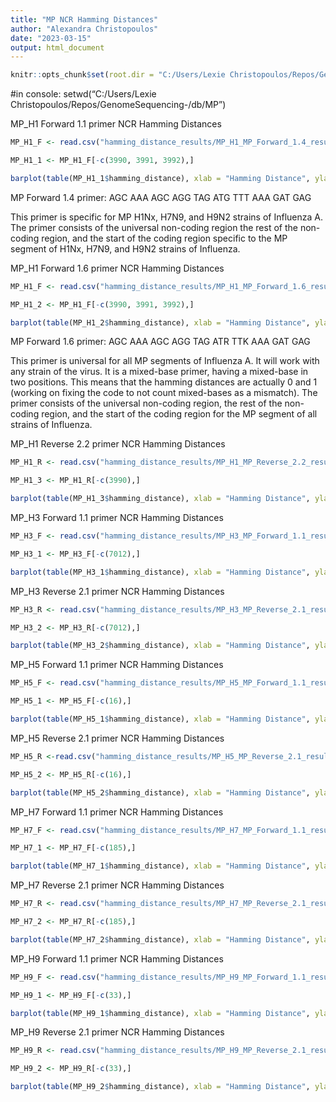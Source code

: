 ```yaml
---
title: "MP NCR Hamming Distances"
author: "Alexandra Christopoulos"
date: "2023-03-15"
output: html_document
---
```


```r
knitr::opts_chunk$set(root.dir = "C:/Users/Lexie Christopoulos/Repos/GenomeSequencing-/db/", echo = TRUE)
```

#in console: setwd("C:/Users/Lexie Christopoulos/Repos/GenomeSequencing-/db/MP")

MP_H1 Forward 1.1 primer NCR Hamming Distances 
```r
MP_H1_F <- read.csv("hamming_distance_results/MP_H1_MP_Forward_1.4_results_NCR.csv")

MP_H1_1 <- MP_H1_F[-c(3990, 3991, 3992),]

barplot(table(MP_H1_1$hamming_distance), xlab = "Hamming Distance", ylab = "Number of Sequences", ylim = c(0,4500))
```

MP Forward 1.4 primer: AGC AAA AGC AGG TAG ATG TTT AAA GAT GAG 
 
This primer is specific for MP H1Nx, H7N9, and H9N2 strains of Influenza A. The primer consists of the universal non-coding region the rest of the non-coding region, and the start of the coding region specific to the MP segment of H1Nx, H7N9, and H9N2 strains of Influenza.  

MP_H1 Forward 1.6 primer NCR Hamming Distances 
```r
MP_H1_F <- read.csv("hamming_distance_results/MP_H1_MP_Forward_1.6_results_NCR.csv")

MP_H1_2 <- MP_H1_F[-c(3990, 3991, 3992),]

barplot(table(MP_H1_2$hamming_distance), xlab = "Hamming Distance", ylab = "Number of Sequences", ylim = c(0,4500))
```

MP Forward 1.6 primer: AGC AAA AGC AGG TAG ATR TTK AAA GAT GAG 

This primer is universal for all MP segments of Influenza A. It will work with any strain of the virus. It is a mixed-base primer, having a mixed-base in two positions. This means that the hamming distances are actually 0 and 1 (working on fixing the code to not count mixed-bases as a mismatch). The primer consists of the universal non-coding region, the rest of the non-coding region, and the start of the coding region for the MP segment of all strains of Influenza. 


MP_H1 Reverse 2.2 primer NCR Hamming Distances 
```r
MP_H1_R <- read.csv("hamming_distance_results/MP_H1_MP_Reverse_2.2_results_NCR.csv")

MP_H1_3 <- MP_H1_R[-c(3990),]

barplot(table(MP_H1_3$hamming_distance), xlab = "Hamming Distance", ylab = "Number of Sequences", ylim = c(0,4500))
```

MP_H3 Forward 1.1 primer NCR Hamming Distances 
```r
MP_H3_F <- read.csv("hamming_distance_results/MP_H3_MP_Forward_1.1_results_NCR.csv")

MP_H3_1 <- MP_H3_F[-c(7012),]

barplot(table(MP_H3_1$hamming_distance), xlab = "Hamming Distance", ylab = "Number of Sequences", ylim = c(0,7500))

```

MP_H3 Reverse 2.1 primer NCR Hamming Distances 
```r
MP_H3_R <- read.csv("hamming_distance_results/MP_H3_MP_Reverse_2.1_results_NCR.csv")

MP_H3_2 <- MP_H3_R[-c(7012),]

barplot(table(MP_H3_2$hamming_distance), xlab = "Hamming Distance", ylab = "Number of Sequences", ylim = c(0,7500))
```

MP_H5 Forward 1.1 primer NCR Hamming Distances 
```r
MP_H5_F <- read.csv("hamming_distance_results/MP_H5_MP_Forward_1.1_results_NCR.csv")

MP_H5_1 <- MP_H5_F[-c(16),]

barplot(table(MP_H5_1$hamming_distance), xlab = "Hamming Distance", ylab = "Number of Sequences", ylim = c(0,10))

```

MP_H5 Reverse 2.1 primer NCR Hamming Distances 
```r
MP_H5_R <-read.csv("hamming_distance_results/MP_H5_MP_Reverse_2.1_results_NCR.csv")

MP_H5_2 <- MP_H5_R[-c(16),]

barplot(table(MP_H5_2$hamming_distance), xlab = "Hamming Distance", ylab = "Number of Sequences", ylim = c(0,20))
```

MP_H7 Forward 1.1 primer NCR Hamming Distances 
```r
MP_H7_F <- read.csv("hamming_distance_results/MP_H7_MP_Forward_1.1_results_NCR.csv")

MP_H7_1 <- MP_H7_F[-c(185),]

barplot(table(MP_H7_1$hamming_distance), xlab = "Hamming Distance", ylab = "Number of Sequences", ylim = c(0,150))

```

MP_H7 Reverse 2.1 primer NCR Hamming Distances 
```r
MP_H7_R <- read.csv("hamming_distance_results/MP_H7_MP_Reverse_2.1_results_NCR.csv")

MP_H7_2 <- MP_H7_R[-c(185),]

barplot(table(MP_H7_2$hamming_distance), xlab = "Hamming Distance", ylab = "Number of Sequences", ylim = c(0,200))

```

MP_H9 Forward 1.1 primer NCR Hamming Distances 
```r
MP_H9_F <- read.csv("hamming_distance_results/MP_H9_MP_Forward_1.1_results_NCR.csv")

MP_H9_1 <- MP_H9_F[-c(33),]

barplot(table(MP_H9_1$hamming_distance), xlab = "Hamming Distance", ylab = "Number of Sequences", ylim = c(0,30))
```

MP_H9 Reverse 2.1 primer NCR Hamming Distances 
```r
MP_H9_R <- read.csv("hamming_distance_results/MP_H9_MP_Reverse_2.1_results_NCR.csv")

MP_H9_2 <- MP_H9_R[-c(33),]

barplot(table(MP_H9_2$hamming_distance), xlab = "Hamming Distance", ylab = "Number of Sequences", ylim = c(0,40))
```

